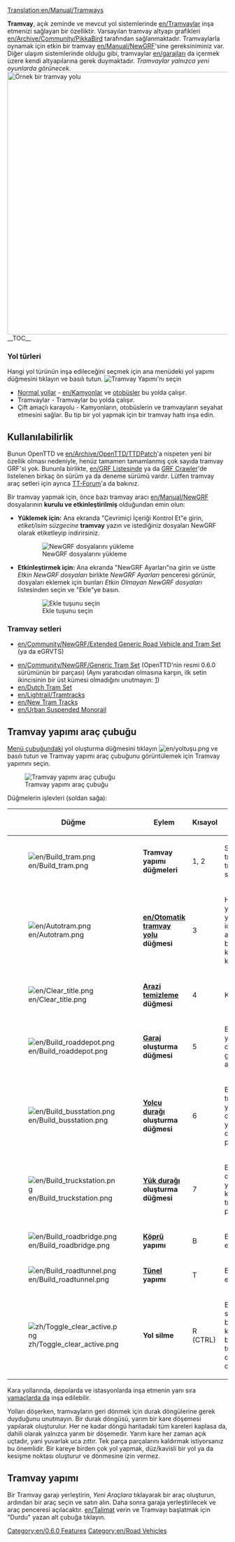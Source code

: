 [[Translation:en/Manual/Tramways]]
{{tr/İçindekiler}}

'''Tramvay''', açık zeminde ve mevcut yol sistemlerinde [[en/Tramvaylar]] inşa etmenizi sağlayan bir özelliktir. Varsayılan tramvay altyapı grafikleri [[en/Archive/Community/PikkaBird]] tarafından sağlanmaktadır. Tramvaylarla oynamak için etkin bir tramvay [[en/Manual/NewGRF]]'sine gereksiniminiz var. Diğer ulaşım sistemlerinde olduğu gibi, tramvaylar [[en/garajları]] da içermek üzere kendi altyapılarına gerek duymaktadır.
''Tramvaylar yalnızca yeni oyunlarda görünecek.''
[[File:en/Tramroute.png|thumb|600px|left|Örnek bir tramvay yolu]]
__TOC__
{{en/html-clear-left}}

===Yol türleri===
Hangi yol türünün inşa edileceğini seçmek için ana menüdeki yol yapımı düğmesini tıklayın ve basılı tutun.
[[File:en/Tramwaymenu.png|none|frame|Tramvay Yapımı'nı seçin]]
* [[en/Manual/Roadway construction|Normal yollar]] - [[en/Kamyonlar]] ve [[en/bus|otobüsler]] bu yolda çalışır.
* Tramvaylar - Tramvaylar bu yolda çalışır.
* Çift amaçlı karayolu - Kamyonların, otobüslerin ve tramvayların seyahat etmesini sağlar. Bu tip bir yol yapmak için bir tramvay hattı inşa edin.

==Kullanılabilirlik==
Bunun OpenTTD ve [[en/Archive/OpenTTD/TTDPatch]]'a nispeten yeni bir özellik olması nedeniyle, henüz tamamen tamamlanmış çok sayıda tramvay GRF'si yok. Bununla birlikte, [[en/GRF Listesinde]] ya da [http://grfcrawler.tt-forums.net/index.php?do=list&cid=105 GRF Crawler]'de listelenen birkaç ön sürüm ya da deneme sürümü vardır. Lütfen tramvay araç setleri için ayrıca [http://www.tt-forums.net/viewforum.php?f=26 TT-Forum]'a da bakınız.

Bir tramvay yapmak için, önce bazı tramvay aracı [[en/Manual/NewGRF]] dosyalarının '''kurulu ve etkinleştirilmiş''' olduğundan emin olun:
*'''Yüklemek için:''' Ana ekranda "Çevrimiçi İçeriği Kontrol Et"e girin, ''etiket/isim süzgecine'' '''tramvay''' yazın ve istediğiniz dosyaları NewGRF olarak etiketleyip indirirsiniz.
:[[File:en/generictram.png|none|frame|NewGRF dosyalarını yükleme]]
*'''Etkinleştirmek için:''' Ana ekranda "NewGRF Ayarları"na girin ve üstte ''Etkin NewGRF dosyaları'' birlikte ''NewGRF Ayarları'' penceresi görünür, dosyaları eklemek için bunları ''Etkin Olmayan NewGRF dosyaları'' listesinden seçin ve "Ekle"ye basın.
:[[File:en/Generictramgrf.png|none|frame|Ekle tuşunu seçin]]

===Tramvay setleri===
* [[en/Community/NewGRF/Extended Generic Road Vehicle and Tram Set]] (ya da eGRVTS)
{{en/Feature|0.6|text='' - Generic Tram Set''|align="right"}}
* [[en/Community/NewGRF/Generic Tram Set]] (OpenTTD'nin resmi 0.6.0 sürümünün bir parçası) (Aynı yaratıcıdan olmasına karşın, ilk setin ikincisinin bir üst kümesi olmadığını unutmayın: [http://www.tt-forums.net/viewtopic.php?p=643673#p643673]){{en/-right}}
* [[en/Dutch Tram Set]]
* [[en/Lightrail/Tramtracks]]
* [[en/New Tram Tracks]]
* [[en/Urban Suspended Monorail]]

==Tramvay yapımı araç çubuğu==

[[en/Manual/Game interface#The_Menu_bar|Menü çubuğundaki]] yol oluşturma düğmesini tıklayın [[File:en/yoltuşu.png]] ve basılı tutun ve Tramvay yapımı araç çubuğunu görüntülemek için Tramvay yapımını seçin.

[[File:en/Tramway construction.png|none|frame|Tramvay yapımı araç çubuğu]]

Düğmelerin işlevleri (soldan sağa):
{| {{en/Wikitable}}
|- style="background:#efefef"
!width='46'|Düğme
!width='150'|Eylem
!Kısayol
!Açıklama
|-
|[[File:en/Build tram.png]]||'''Tramvay yapımı düğmeleri'''||1, 2||Seçilen yönde bir tramvay inşa eder; tıklayıp sürükleyebilirsiniz.
|-
|[[File:en/Autotram.png]]||'''[[en/Otomatik tramvay yolu]] düğmesi'''||3||Herhangi bir yönde tramvay yolları oluşturmak için çok verimli bir araç. Ctrl tuşuna basılıyken kullanılırsa yolları kolayca kaldırır.
|-
|[[File:en/Clear title.png]]||'''[[en/Manual/Landscaping|Arazi temizleme]] düğmesi'''||4||Kareleri temizler.
|-
|[[File:en/Build roaddepot.png]]||'''[[en/Manual/Depots|Garaj]] oluşturma düğmesi'''||5||Bir garaj yönlendirmeniz ve oluşturmanız için garaj penceresini açar.
|-
|[[File:en/Build busstation.png]]||'''[[en/Manual/Stations#Tramway Stations|Yolcu durağı]] oluşturma düğmesi'''||6||Bir yolcuyu tramvay durağına yönlendirmeniz ve oluşturmanız için yolcu tramvay durağı penceresini açar.
|-
|[[File:en/Build truckstation.png]]||'''[[en/Manual/Stations#Truck Stations|Yük durağı]] oluşturma düğmesi'''||7||Bir yük tramvay durağı yönlendirmeniz ve kurmanız için yük tramvay istasyonu penceresini açar.
|-
|[[File:en/Build roadbridge.png]]||'''[[en/Manual/Bridges|Köprü]] yapımı'''||B||Bir köprü inşa etmenizi sağlar.
|-
|[[File:en/Build roadtunnel.png]]||'''[[en/Manual/Tunnels|Tünel]] yapımı'''||T||Bir tünel inşa etmenizi sağlar.
|-
|[[File:zh/Toggle clear active.png]]||'''Yol silme'''||R (CTRL)||Başka bir araç seçin ve ardından bu öğeyi kaldırmak için bunu seçin. Ctrl tuşuna basarak durumu değiştirebilirsiniz.
|}

Kara yollarında, depolarda ve istasyonlarda inşa etmenin yanı sıra [[en/Archive/Manual/Settings/Build on slopes|yamaçlarda da]] inşa edilebilir.

Yolları döşerken, tramvayların geri dönmek için durak döngülerine gerek duyduğunu unutmayın. Bir durak döngüsü, yarım bir kare döşemesi yapılarak oluşturulur. Her ne kadar döngü haritadaki tüm kareleri kaplasa da, dahili olarak yalnızca yarım bir döşemedir. Yarım kare her zaman açık uçtadır, yani yuvarlak uca zıttır. Tek parça parçalarını kaldırmak istiyorsanız bu önemlidir. Bir kareye birden çok yol yapmak, düz/kavisli bir yol ya da kesişme noktası oluşturur ve dönmesine izin vermez.

==Tramvay yapımı==
Bir Tramvay garajı yerleştirin, ''Yeni Araçlara'' tıklayarak bir araç oluşturun, ardından bir araç seçin ve satın alın. Daha sonra garaja yerleştirilecek ve araç penceresi açılacaktır. [[en/Talimat]] verin ve Tramvayı başlatmak için "Durdu" yazan alt çubuğa tıklayın.

[[Category:en/0.6.0 Features]]
[[Category:en/Road Vehicles]]